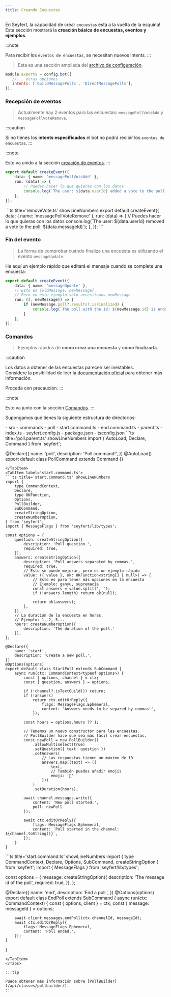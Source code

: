 ```yaml
---
title: Creando Encuestas
---
```


En Seyfert, la capacidad de crear `encuestas` está a la vuelta de la esquina!<br/>
Esta sección mostrará la **creación básica de encuestas, eventos y ejemplos**.

:::note

Para recibir los `eventos de encuestas`, se necesitan nuevos intents.
:::

<Tabs>
<TabItem label='Gateway Intents'>

> Esta es una sección ampliada del [archivo de configuración](/guides/setup-project#configuration).

```js title='seyfert.config.js' showLineNumbers
module.exports = config.bot({
   //... otras opciones
   intents: ['GuildMessagePolls', 'DirectMessagePolls'],
});
```
</TabItem>
</Tabs>

### Recepción de eventos

> Actualmente hay 2 eventos para las encuestas: `messagePollVoteAdd` y `messagePollVoteRemove`.

:::caution

Si no tienes los **intents especificados** el bot no podrá recibir los `eventos de encuestas`.
:::

:::note

Esto va unido a la sección [creación de eventos](/guides/listening-events).
:::
<Tabs>
<TabItem label='events/addVote.ts'>
```ts title='addVote.ts' showLineNumbers
export default createEvent({
    data: { name: 'messagePollVoteAdd' },
    run: (data) => {
        // Puedes hacer lo que quieras con los datos
        console.log(`The user: ${data.userId} added a vote to the poll: ${data.messageId}`);
    },
});
```
</TabItem>

<TabItem label='events/removeVote.ts'>
```ts title='removeVote.ts' showLineNumbers
export default createEvent({
    data: { name: 'messagePollVoteRemove' },
    run: (data) => {
        // Puedes hacer lo que quieras con los datos
        console.log(`The user: ${data.userId} removed a vote to the poll: ${data.messageId}`);
    },
});
```
</TabItem>
</Tabs>

### Fin del evento

> La forma de comprobar cuándo finaliza una encuesta es utilizando el evento `messageUpdate`.

He aquí un ejemplo rápido que editará el mensaje cuando se complete una encuesta:

```ts title='messageUpdate.ts' showLineNumbers
export default createEvent({
    data: { name: 'messageUpdate' },
    // Esto es [oldMessage, newMessage]
    // Pero en este ejemplo sólo necesitamos newMessage
    run: ([, newMessage]) => {
        if (newMessage.poll?.results?.isFinalized) {
            console.log(`The poll with the id: ${newMessage.id} is ended`)
        }
    },
});
```

### Comandos

> Ejemplos rápidos de **cómo crear una encuesta** y **cómo finalizarla**.

:::caution

Los datos a obtener de las encuestas parecen ser inestables.<br/>
Considere la posibilidad de leer la [documentación oficial](https://discord.com/developers/docs/resources/poll#poll-results-object) para obtener más información.

Proceda con precaución.
:::

:::note

Esto va junto con la sección [Comandos](/commands/options).
:::

Supongamos que tienes la siguiente estructura de directorios:

<FileTree>
- src
 - commands
	- poll
	 	- start.command.ts
	 	- end.command.ts
	 	- parent.ts
 - index.ts
- seyfert.config.js
- package.json
- tsconfig.json
</FileTree>

<Tabs>
<TabItem label='parent.ts'>
```ts title='poll.parent.ts' showLineNumbers
import { AutoLoad, Declare, Command } from 'seyfert';

@Declare({
    name: 'poll',
    description: 'Poll command!',
})
@AutoLoad()
export default class PollCommand extends Command {}

```
</TabItem>
<TabItem label='start.command.ts'>
```ts title='start.command.ts' showLineNumbers
import { 
    type CommandContext,
    Declare,
    type OKFunction,
    Options,
    PollBuilder,
    SubCommand,
    createStringOption,
    createNumberOption,
} from 'seyfert';
import { MessageFlags } from 'seyfert/lib/types';

const options = {
    question: createStringOption({
        description: 'Poll question.',
        required: true,
    }),
    answers: createStringOption({
        description: 'Poll answers separated by commas.',
        required: true,
        // Esto se puede mejorar, pero es un ejemplo rápido
        value: ({ value }, ok: OKFunction<string[] | null>) => {
            // Esto es para tener más opciones en la encuesta
            // Ejemplo: ganyu, supremacía
            const answers = value.split(', ');
            if (!answers.length) return ok(null);
            
            return ok(answers);
        },
    }),
    // La duración de la encuesta en horas.
    // Ejemplo: 1, 2, 5...
    hours: createNumberOption({
        description: 'The duration of the poll.'
    }),
};

@Declare({
    name: 'start',
    description: 'Create a new poll.',
})
@Options(options)
export default class StartPoll extends SubCommand {
    async run(ctx: CommandContext<typeof options>) {
        const { options, channel } = ctx;
        const { question, answers } = options;

        if (!channel?.isTextGuild()) return;
        if (!answers)
            return ctx.editOrReply({
                flags: MessageFlags.Ephemeral,
                content: 'Answers needs to be separed by commas!',
            });

        const hours = options.hours ?? 1;

        // Tenemos un nuevo constructor para las encuestas.
        // PollBuilder hace que sea más fácil crear encuestas.
        const newPoll = new PollBuilder()
            .allowMultiselect(true)
            .setQuestion({ text: question })
            .setAnswers(
                // Las respuestas tienen un máximo de 10              
                answers.map((text) => ({ 
                    text,
                    // También puedes añadir emojis
                    emoji: '🐐'
                }))
            )
            .setDuration(hours);

        await channel.messages.write({
            content: 'New poll started.',
            poll: newPoll
        });

        await ctx.editOrReply({
            flags: MessageFlags.Ephemeral,
            content: `Poll started in the channel: ${channel.toString()}`,
        });
    }
}
```
</TabItem>
<TabItem label='end.command.ts'>
```ts title='start.command.ts' showLineNumbers
import { 
    type CommandContext,
    Declare,
    Options,
    SubCommand,
    createStringOption
} from 'seyfert';
import { MessageFlags } from 'seyfert/lib/types';

const options = {
    message: createStringOption({
        description: 'The message id of the poll',
        required: true,
    }),
};

@Declare({
    name: 'end',
    description: 'End a poll.',
})
@Options(options)
export default class EndPoll extends SubCommand {
    async run(ctx: CommandContext<typeof options>) {
        const { options, client } = ctx;
        const { message: messageId } = options;

        await client.messages.endPoll(ctx.channelId, messageId);
        await ctx.editOrReply({
            flags: MessageFlags.Ephemeral,
            content: 'Poll ended.',
        });
    }
}
```
</TabItem>
</Tabs>

:::tip

Puede obtener más información sobre [PollBuilder](/api/classes/pollbuilder/).
:::